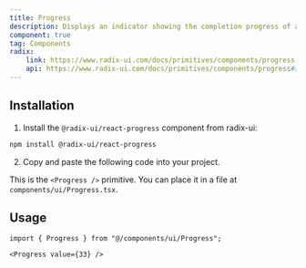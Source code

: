 ```yaml
---
title: Progress
description: Displays an indicator showing the completion progress of a task, typically displayed as a progress bar.
component: true
tag: Components
radix:
    link: https://www.radix-ui.com/docs/primitives/components/progress
    api: https://www.radix-ui.com/docs/primitives/components/progress#api-reference
---
```


<ComponentExample src="src/components/examples/ProgressDemo.tsx">
    <ProgressDemo />
</ComponentExample>

## Installation

1. Install the `@radix-ui/react-progress` component from radix-ui:

```bash
npm install @radix-ui/react-progress
```

2. Copy and paste the following code into your project.

<ComponentSource src="src/components/ui/Progress.tsx" />

<Alert variant="outline">

This is the `<Progress />` primitive. You can place it in a file at `components/ui/Progress.tsx`.

</Alert>

## Usage

```tsx
import { Progress } from "@/components/ui/Progress";
```

```tsx
<Progress value={33} />
```
